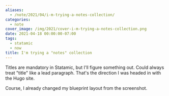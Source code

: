 ```yaml
---
aliases:
  - /note/2021/04/i-m-trying-a-notes-collection/
categories:
  - note
cover_image: /img/2021/cover-i-m-trying-a-notes-collection.png
date: 2021-04-18 00:00:00-07:00
tags:
  - statamic
  - now
title: I'm trying a "notes" collection
---
```


Titles are mandatory in Statamic, but I'll figure something out.
Could always treat "title" like a lead paragraph.
That's the direction I was headed in with the Hugo site.

Course, I already changed my blueprint layout from the screenshot.
